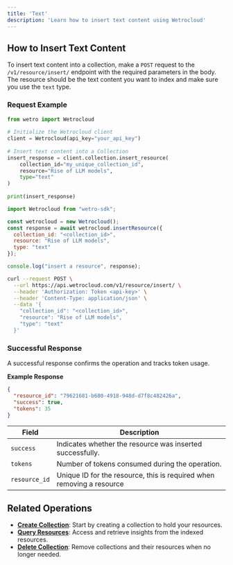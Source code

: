 ```yaml
---
title: 'Text'
description: 'Learn how to insert text content using Wetrocloud'
---
```


## How to Insert Text Content

To insert text content into a collection, make a `POST` request to the `/v1/resource/insert/` endpoint with the required parameters in the body. The resource should be the text content you want to index and make sure you use the `text` type.

### Request Example
<CodeGroup>
 
```python Python
from wetro import Wetrocloud
    
# Initialize the Wetrocloud client
client = Wetrocloud(api_key="your_api_key")
    
# Insert text content into a Collection
insert_response = client.collection.insert_resource(
    collection_id="my_unique_collection_id",
    resource="Rise of LLM models", 
    type="text"
)
    
print(insert_response)
```

```javascript Javascript
import Wetrocloud from "wetro-sdk";

const wetrocloud = new Wetrocloud();
const response = await wetrocloud.insertResource({
  collection_id: "<collection_id>",
  resource: "Rise of LLM models",
  type: "text"
});

console.log("insert a resource", response);
```

```bash cURL
curl --request POST \
  --url https://api.wetrocloud.com/v1/resource/insert/ \
  --header 'Authorization: Token <api-key>' \
  --header 'Content-Type: application/json' \
  --data '{
    "collection_id": "<collection_id>",
    "resource": "Rise of LLM models",
    "type": "text"
  }'
```
</CodeGroup>

### Successful Response

A successful response confirms the operation and tracks token usage.

**Example Response**

```json
{
  "resource_id": "79621681-b680-4918-948d-d7f8c482426a",
  "success": true,
  "tokens": 35
}
```

| Field      | Description                                     |
|------------|-------------------------------------------------|
| `success`  | Indicates whether the resource was inserted successfully. |
| `tokens`   | Number of tokens consumed during the operation. |
| `resource_id`   | Unique ID for the resource, this is required when removing a resource |

## Related Operations

- **[Create Collection](create)**: Start by creating a collection to hold your resources.
- **[Query Resources](query)**: Access and retrieve insights from the indexed resources.
- **[Delete Collection](delete)**: Remove collections and their resources when no longer needed.
